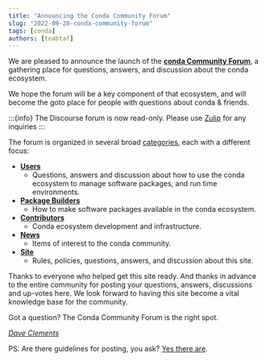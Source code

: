 ```yaml
---
title: "Announcing the Conda Community Forum"
slug: "2022-09-28-conda-community-forum"
tags: [conda]
authors: [tnabtaf]
---
```


We are pleased to announce the launch of the [**conda Community Forum**](https://conda.discourse.group/categories), a gathering place for questions, answers, and discussion about the conda ecosystem.

We hope the forum will be a key component of that ecosystem, and will become the goto place for people with questions about conda & friends.

<!-- truncate -->

:::{info}
The Discourse forum is now read-only. Please use [Zulip](https://conda.zulipchat.com) for any inquiries
:::

The forum is organized in several broad [categories](https://conda.discourse.group/categories), each with a different focus:

- [**Users**](https://conda.discourse.group/c/use/7)
  - Questions, answers and discussion about how to use the conda ecosystem to manage software packages, and run time environments.
- [**Package Builders**](https://conda.discourse.group/c/pkg-building/15)
  - How to make software packages available in the conda ecosystem.
- [**Contributors**](https://conda.discourse.group/c/contrib/12)
  - Conda ecosystem development and infrastructure.
- [**News**](https://conda.discourse.group/c/news/6)
  - Items of interest to the conda community.
- [**Site**](https://conda.discourse.group/c/site/2)
  - Rules, policies, questions, answers, and discussion about this site.

Thanks to everyone who helped get this site ready. And thanks in advance to the entire community for posting your questions, answers, discussions and up-votes here. We look forward to having this site become a vital knowledge base for the community.

Got a question? The Conda Community Forum is the right spot.

_[Dave Clements](https://conda.discourse.group/u/tnabtaf)_

PS: Are there guidelines for posting, you ask? [Yes there are](https://conda.discourse.group/t/welcome-to-the-conda-community-forum/7#guidelines-3).
